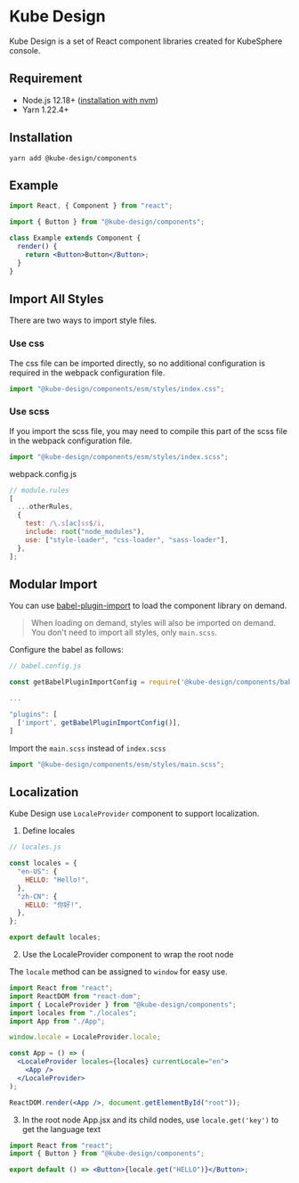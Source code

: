 
<Meta title="Foundation/Introduction" />

# Kube Design

Kube Design is a set of React component libraries created for KubeSphere console.

## Requirement

- Node.js 12.18+ ([installation with nvm](https://github.com/creationix/nvm#usage))
- Yarn 1.22.4+

## Installation

```shell
yarn add @kube-design/components
```

## Example

```jsx
import React, { Component } from "react";

import { Button } from "@kube-design/components";

class Example extends Component {
  render() {
    return <Button>Button</Button>;
  }
}
```

## Import All Styles

There are two ways to import style files.

### Use css

The css file can be imported directly, so no additional configuration is required in the webpack configuration file.

```jsx
import "@kube-design/components/esm/styles/index.css";
```

### Use scss

If you import the scss file, you may need to compile this part of the scss file in the webpack configuration file.

```jsx
import "@kube-design/components/esm/styles/index.scss";
```

webpack.config.js

```js
// module.rules
[
  ...otherRules,
  {
    test: /\.s[ac]ss$/i,
    include: root("node_modules"),
    use: ["style-loader", "css-loader", "sass-loader"],
  },
];
```

## Modular Import

You can use [babel-plugin-import](https://github.com/ant-design/babel-plugin-import) to load the component library on demand.

> When loading on demand, styles will also be imported on demand. You don't need to import all styles, only `main.scss`.

Configure the babel as follows:

```js
// babel.config.js

const getBabelPluginImportConfig = require('@kube-design/components/babel.plugin.import')

...

"plugins": [
  ['import', getBabelPluginImportConfig()],
]
```

Import the `main.scss` instead of `index.scss`

```jsx
import "@kube-design/components/esm/styles/main.scss";
```

## Localization

Kube Design use `LocaleProvider` component to support localization.

1. Define locales

```js
// locales.js

const locales = {
  "en-US": {
    HELLO: "Hello!",
  },
  "zh-CN": {
    HELLO: "你好!",
  },
};

export default locales;
```

2. Use the LocaleProvider component to wrap the root node

The `locale` method can be assigned to `window` for easy use.

```jsx
import React from "react";
import ReactDOM from "react-dom";
import { LocaleProvider } from "@kube-design/components";
import locales from "./locales";
import App from "./App";

window.locale = LocaleProvider.locale;

const App = () => (
  <LocaleProvider locales={locales} currentLocale="en">
    <App />
  </LocaleProvider>
);

ReactDOM.render(<App />, document.getElementById("root"));
```

3. In the root node App.jsx and its child nodes, use `locale.get('key')` to get the language text

```jsx
import React from "react";
import { Button } from "@kube-design/components";

export default () => <Button>{locale.get("HELLO")}</Button>;
```
